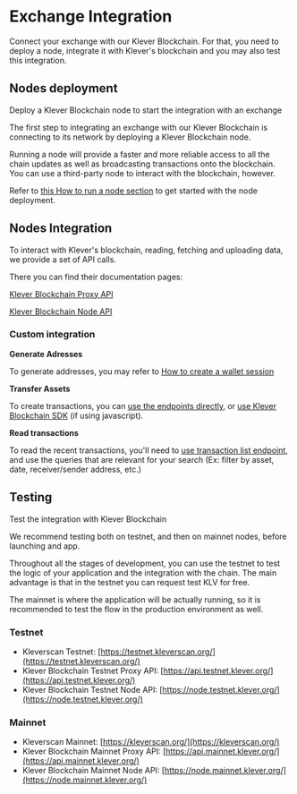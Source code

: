 
# Exchange Integration
Connect your exchange with our Klever Blockchain. For that, you need to deploy a node, integrate it with Klever's blockchain and you may also test this integration.

## Nodes deployment

Deploy a Klever Blockchain node to start the integration with an exchange

The first step to integrating an exchange with our Klever Blockchain is connecting to its network by deploying a Klever Blockchain node.

Running a node will provide a faster and more reliable access to all the chain updates as well as broadcasting transactions onto the blockchain. You can use a third-party node to interact with the blockchain, however.

Refer to [this How to run a node section](/node-operations#how-to-run-a-node) to get started with the node deployment.

## Nodes Integration

To interact with Klever's blockchain, reading, fetching and uploading data, we provide a set of API calls.

There you can find their documentation pages:

[Klever Blockchain Proxy API](https://api.mainnet.klever.org/swagger/index.html)

[Klever Blockchain Node API](https://node.mainnet.klever.org/swagger/index.html)


### Custom integration

**Generate Adresses**

To generate addresses, you may refer to [How to create a wallet session](/node-operations#how-to-create-a-wallet)

**Transfer Assets**

To create transactions, you can [use the endpoints directly](/api-and-sdk#web-sdk), or [use Klever Blockchain SDK](/web-app#quick-start-guide) (if using javascript).

**Read transactions**

To read the recent transactions, you'll need to  [use transaction list endpoint](https://api.mainnet.klever.org/swagger/index.html#/Transaction/get_v1_0_transaction_list),  and use the queries that are relevant for your search (Ex: filter by asset, date, receiver/sender address, etc.)


## Testing

Test the integration with Klever Blockchain

We recommend testing both on testnet, and then on mainnet nodes, before launching and app.

Throughout all the stages of development, you can use the testnet to test the logic of your application and the integration with the chain. The main advantage is that in the testnet you can request test KLV for free.

The mainnet is where the application will be actually running, so it is recommended to test the flow in the production environment as well.

### Testnet

- Kleverscan Testnet: [https://testnet.kleverscan.org/](https://testnet.kleverscan.org/)
- Klever Blockchain Testnet Proxy API: [https://api.testnet.klever.org/](https://api.testnet.klever.org/)
- Klever Blockchain Testnet Node API: [https://node.testnet.klever.org/](https://node.testnet.klever.org/)

### Mainnet

- Kleverscan Mainnet: [https://kleverscan.org/](https://kleverscan.org/)
- Klever Blockchain Mainnet Proxy API: [https://api.mainnet.klever.org/](https://api.mainnet.klever.org/)
- Klever Blockchain Mainnet Node API: [https://node.mainnet.klever.org/](https://node.mainnet.klever.org/)


